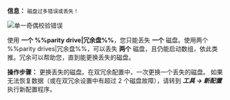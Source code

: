 **信息：**
`磁盘过多错误或丢失！`

![单一奇偶校验错误](/img/Toomanywrong.png)

使用 **一个 %%parity drive|冗余盘%%**，您只能丢失 **一个** 磁盘。使用两个 %%parity drives|冗余盘%%，可以丢失 **两个** 磁盘，且仍能启动数组，依此类推。冗余可以帮助您，直到能更换丢失的磁盘。

**操作步骤：**
更换丢失的磁盘。在双冗余配置中，一次更换一个丢失的磁盘。
如果无法恢复数据（或在双冗余设置中有超过 2 个磁盘故障），请转到 ***工具 → 新配置*** 执行新配置程序。
